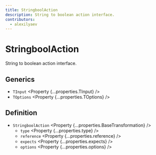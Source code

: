 ```yaml
---
title: StringboolAction
description: String to boolean action interface.
contributors:
  - alexilyaev
---
```



# StringboolAction

String to boolean action interface.

## Generics

- `TInput` <Property {...properties.TInput} />
- `TOptions` <Property {...properties.TOptions} />

## Definition

- `StringboolAction` <Property {...properties.BaseTransformation} />
  - `type` <Property {...properties.type} />
  - `reference` <Property {...properties.reference} />
  - `expects` <Property {...properties.expects} />
  - `options` <Property {...properties.options} /> 
